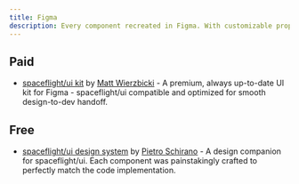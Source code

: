 ```yaml
---
title: Figma
description: Every component recreated in Figma. With customizable props, typography and icons.
---
```


## Paid

- [spaceflight/ui kit](https://spaceflightdesign.com) by [ Matt Wierzbicki](https://x.com/matsugfx) - A premium, always up-to-date UI kit for Figma - spaceflight/ui compatible and optimized for smooth design-to-dev handoff.

## Free

- [spaceflight/ui design system](https://www.figma.com/community/file/1203061493325953101) by [Pietro Schirano](https://twitter.com/skirano) - A design companion for spaceflight/ui. Each component was painstakingly crafted to perfectly match the code implementation.
